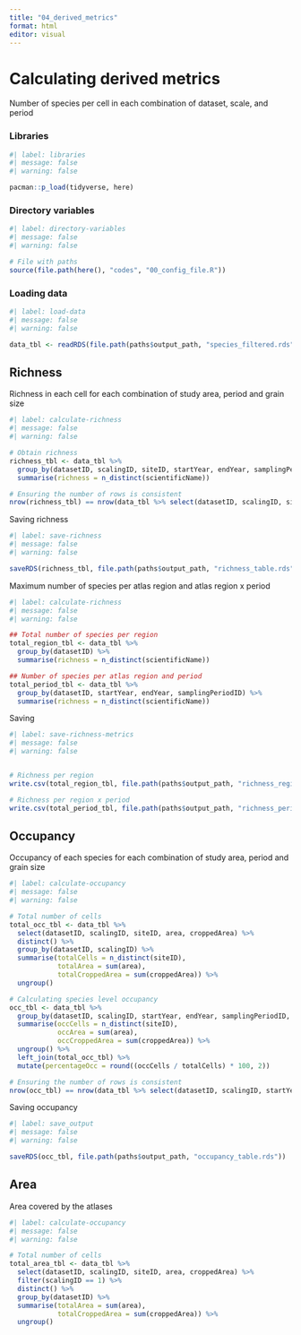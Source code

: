 ---
title: "04_derived_metrics"
format: html
editor: visual
---

# Calculating derived metrics

Number of species per cell in each combination of dataset, scale, and period

### Libraries

```{r}
#| label: libraries
#| message: false
#| warning: false

pacman::p_load(tidyverse, here)
```

### Directory variables

```{r}
#| label: directory-variables
#| message: false
#| warning: false

# File with paths
source(file.path(here(), "codes", "00_config_file.R"))
```

### Loading data

```{r}
#| label: load-data
#| message: false
#| warning: false

data_tbl <- readRDS(file.path(paths$output_path, "species_filtered.rds"))
```

## Richness

Richness in each cell for each combination of study area, period and grain size

```{r}
#| label: calculate-richness
#| message: false
#| warning: false

# Obtain richness
richness_tbl <- data_tbl %>% 
  group_by(datasetID, scalingID, siteID, startYear, endYear, samplingPeriodID) %>% 
  summarise(richness = n_distinct(scientificName))

# Ensuring the number of rows is consistent
nrow(richness_tbl) == nrow(data_tbl %>% select(datasetID, scalingID, siteID, startYear) %>% unique())
```

Saving richness

```{r}
#| label: save-richness
#| message: false
#| warning: false

saveRDS(richness_tbl, file.path(paths$output_path, "richness_table.rds"))
```

Maximum number of species per atlas region and atlas region x period

```{r}
#| label: calculate-richness
#| message: false
#| warning: false

## Total number of species per region
total_region_tbl <- data_tbl %>% 
  group_by(datasetID) %>% 
  summarise(richness = n_distinct(scientificName))

## Number of species per atlas region and period
total_period_tbl <- data_tbl %>% 
  group_by(datasetID, startYear, endYear, samplingPeriodID) %>% 
  summarise(richness = n_distinct(scientificName))
```

Saving

```{r}
#| label: save-richness-metrics
#| message: false
#| warning: false


# Richness per region
write.csv(total_region_tbl, file.path(paths$output_path, "richness_region.csv"))

# Richness per region x period
write.csv(total_period_tbl, file.path(paths$output_path, "richness_period.csv"))
```

## Occupancy

Occupancy of each species for each combination of study area, period and grain size

```{r}
#| label: calculate-occupancy
#| message: false
#| warning: false

# Total number of cells 
total_occ_tbl <- data_tbl %>% 
  select(datasetID, scalingID, siteID, area, croppedArea) %>% 
  distinct() %>% 
  group_by(datasetID, scalingID) %>% 
  summarise(totalCells = n_distinct(siteID),
            totalArea = sum(area),
            totalCroppedArea = sum(croppedArea)) %>% 
  ungroup()

# Calculating species level occupancy
occ_tbl <- data_tbl %>% 
  group_by(datasetID, scalingID, startYear, endYear, samplingPeriodID, scientificName) %>% 
  summarise(occCells = n_distinct(siteID),
            occArea = sum(area),
            occCroppedArea = sum(croppedArea)) %>% 
  ungroup() %>% 
  left_join(total_occ_tbl) %>% 
  mutate(percentageOcc = round((occCells / totalCells) * 100, 2))

# Ensuring the number of rows is consistent
nrow(occ_tbl) == nrow(data_tbl %>% select(datasetID, scalingID, startYear, scientificName) %>% unique())
```

Saving occupancy

```{r}
#| label: save_output
#| message: false
#| warning: false

saveRDS(occ_tbl, file.path(paths$output_path, "occupancy_table.rds"))
```

## Area

Area covered by the atlases

```{r}
#| label: calculate-occupancy
#| message: false
#| warning: false

# Total number of cells 
total_area_tbl <- data_tbl %>% 
  select(datasetID, scalingID, siteID, area, croppedArea) %>% 
  filter(scalingID == 1) %>% 
  distinct() %>% 
  group_by(datasetID) %>% 
  summarise(totalArea = sum(area),
            totalCroppedArea = sum(croppedArea)) %>% 
  ungroup()
```
